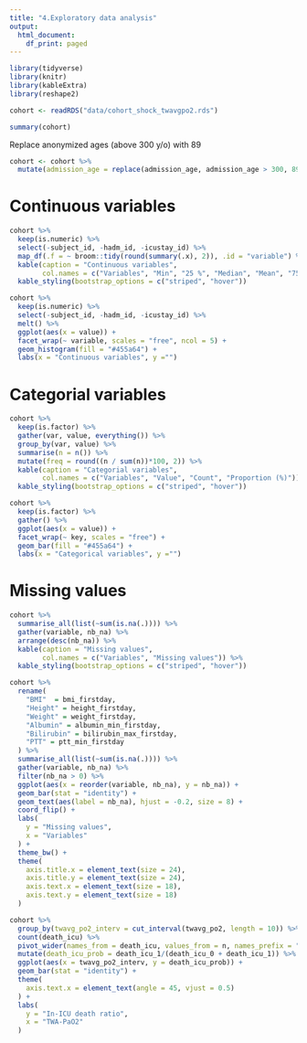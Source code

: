 ```yaml
---
title: "4.Exploratory data analysis"
output:
  html_document:
    df_print: paged
---
```


```r
library(tidyverse)
library(knitr)
library(kableExtra)
library(reshape2)

cohort <- readRDS("data/cohort_shock_twavgpo2.rds")
```

```r
summary(cohort)
```

Replace anonymized ages (above 300 y/o) with 89

```r
cohort <- cohort %>%
  mutate(admission_age = replace(admission_age, admission_age > 300, 89))
```

# Continuous variables

```r
cohort %>%
  keep(is.numeric) %>%
  select(-subject_id, -hadm_id, -icustay_id) %>%
  map_df(.f = ~ broom::tidy(round(summary(.x), 2)), .id = "variable") %>%
  kable(caption = "Continuous variables",
        col.names = c("Variables", "Min", "25 %", "Median", "Mean", "75 %", "Max", "NA")) %>%
  kable_styling(bootstrap_options = c("striped", "hover"))
```

```r
cohort %>%
  keep(is.numeric) %>%
  select(-subject_id, -hadm_id, -icustay_id) %>%
  melt() %>%
  ggplot(aes(x = value)) +
  facet_wrap(~ variable, scales = "free", ncol = 5) +
  geom_histogram(fill = "#455a64") +
  labs(x = "Continuous variables", y ="")
```

# Categorial variables

```r
cohort %>%
  keep(is.factor) %>%
  gather(var, value, everything()) %>%
  group_by(var, value) %>%
  summarise(n = n()) %>%
  mutate(freq = round((n / sum(n))*100, 2)) %>%
  kable(caption = "Categorial variables",
        col.names = c("Variables", "Value", "Count", "Proportion (%)")) %>%
  kable_styling(bootstrap_options = c("striped", "hover"))
```

```r
cohort %>%
  keep(is.factor) %>%
  gather() %>%
  ggplot(aes(x = value)) +
  facet_wrap(~ key, scales = "free") +
  geom_bar(fill = "#455a64") +
  labs(x = "Categorical variables", y ="")
```

# Missing values

```r
cohort %>%
  summarise_all(list(~sum(is.na(.)))) %>%
  gather(variable, nb_na) %>%
  arrange(desc(nb_na)) %>%
  kable(caption = "Missing values",
        col.names = c("Variables", "Missing values")) %>%
  kable_styling(bootstrap_options = c("striped", "hover"))
```

```r
cohort %>%
  rename(
    "BMI"  = bmi_firstday,
    "Height" = height_firstday,
    "Weight" = weight_firstday,
    "Albumin" = albumin_min_firstday,
    "Bilirubin" = bilirubin_max_firstday,
    "PTT" = ptt_min_firstday
  ) %>%
  summarise_all(list(~sum(is.na(.)))) %>%
  gather(variable, nb_na) %>%
  filter(nb_na > 0) %>%
  ggplot(aes(x = reorder(variable, nb_na), y = nb_na)) +
  geom_bar(stat = "identity") +
  geom_text(aes(label = nb_na), hjust = -0.2, size = 8) +
  coord_flip() +
  labs(
    y = "Missing values",
    x = "Variables"
  ) +
  theme_bw() +
  theme(
    axis.title.x = element_text(size = 24),
    axis.title.y = element_text(size = 24),
    axis.text.x = element_text(size = 18),
    axis.text.y = element_text(size = 18)
  )
```

```r
cohort %>%
  group_by(twavg_po2_interv = cut_interval(twavg_po2, length = 10)) %>%
  count(death_icu) %>% 
  pivot_wider(names_from = death_icu, values_from = n, names_prefix = "death_icu_") %>% 
  mutate(death_icu_prob = death_icu_1/(death_icu_0 + death_icu_1)) %>% 
  ggplot(aes(x = twavg_po2_interv, y = death_icu_prob)) +
  geom_bar(stat = "identity") +
  theme(
    axis.text.x = element_text(angle = 45, vjust = 0.5)
  ) +
  labs(
    y = "In-ICU death ratio",
    x = "TWA-PaO2"
  )
```


